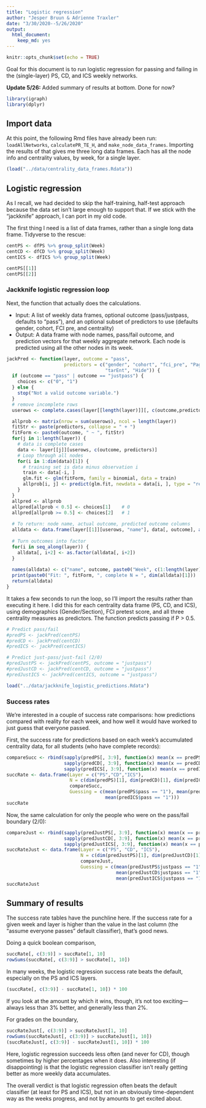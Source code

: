 ```yaml
---
title: "Logistic regression"
author: "Jesper Bruun & Adrienne Traxler"
date: "3/30/2020--5/26/2020"
output: 
  html_document: 
    keep_md: yes
---
```


```r
knitr::opts_chunk$set(echo = TRUE)
```

Goal for this document is to run logistic regression for passing and failing in the (single-layer) PS, CD, and ICS weekly networks.

**Update 5/26:** Added summary of results at bottom. Done for now?

```r
library(igraph)
library(dplyr)
```

## Import data

At this point, the following Rmd files have already been run: `loadAllNetworks`, `calculatePR_TE_H`, and `make_node_data_frames`. Importing the results of that gives me three long data frames. Each has all the node info and centrality values, by week, for a single layer. 

```r
(load("../data/centrality_data_frames.Rdata"))
```


## Logistic regression

As I recall, we had decided to skip the half-training, half-test approach because the data set isn't large enough to support that. If we stick with the "jackknife" approach, I can port in my old code.

The first thing I need is a list of data frames, rather than a single long data frame. Tidyverse to the rescue:

```r
centPS <- dfPS %>% group_split(Week)
centCD <- dfCD %>% group_split(Week)
centICS <- dfICS %>% group_split(Week)

centPS[[1]]
centPS[[2]]
```

### Jackknife logistic regression loop

Next, the function that actually does the calculations. 

* Input: A list of weekly data frames, optional outcome (pass/justpass, defaults to "pass"), and an optional subset of predictors to use (defaults gender, cohort, FCI pre, and centrality)
* Output: A data frame with node names, pass/fail outcome, and prediction vectors for that weekly aggregate network. Each node is predicted using all the other nodes in its week.

```r
jackPred <- function(layer, outcome = "pass", 
                     predictors = c("gender", "cohort", "fci_pre", "PageRank", 
                                    "tarEnt", "Hide")) {
  if (outcome == "pass" | outcome == "justpass") {
    choices <- c("0", "1")
  } else {
    stop("Not a valid outcome variable.")
  }
  # remove incomplete rows
  userows <- complete.cases(layer[[length(layer)]][, c(outcome,predictors)])  

  allprob <- matrix(nrow = sum(userows), ncol = length(layer))
  fitStr <- paste(predictors, collapse = " + ")
  fitForm <- paste0(outcome, " ~ ", fitStr)
  for(j in 1:length(layer)) {
    # data is complete cases
    data <- layer[[j]][userows, c(outcome, predictors)]
    # Loop through all nodes
    for(i in 1:dim(data)[1]) {
      # training set is data minus observation i
      train <- data[-i, ]
      glm.fit <- glm(fitForm, family = binomial, data = train)
      allprob[i, j] <- predict(glm.fit, newdata = data[i, ], type = "response")
    }
  }
  allpred <- allprob
  allpred[allprob < 0.5] <- choices[1]    # 0
  allpred[allprob >= 0.5] <- choices[2]   # 1
  
  # To return: node name, actual outcome, predicted outcome columns
  alldata <- data.frame(layer[[1]][userows, "name"], data[, outcome], as.data.frame(allpred))
  
  # Turn outcomes into factor
  for(i in seq_along(layer)) {
    alldata[, i+2] <- as.factor(alldata[, i+2])
  }
  
  names(alldata) <- c("name", outcome, paste0("Week", c(1:length(layer))))
  print(paste0("Fit: ", fitForm, ", complete N = ", dim(alldata)[1]))
  return(alldata)
}
```

It takes a few seconds to run the loop, so I'll import the results rather than executing it here. I did this for each centrality data frame (PS, CD, and ICS), using demographics (Gender/Section), FCI pretest score, and all three centrality measures as predictors. The function predicts passing if P > 0.5. 

```r
# Predict pass/fail
#predPS <- jackPred(centPS)
#predCD <- jackPred(centCD)
#predICS <- jackPred(centICS)

# Predict just-pass/just-fail (2/0)
#predJustPS <- jackPred(centPS, outcome = "justpass")
#predJustCD <- jackPred(centCD, outcome = "justpass")
#predJustICS <- jackPred(centICS, outcome = "justpass")

load("../data/jackknife_logistic_predictions.Rdata")
```


### Success rates

We're interested in a couple of success rate comparisons: how predictions compared with reality for each week, and how well it would have worked to just guess that everyone passed.

First, the success rate for predictions based on each week's accumulated centrality data, for all students (who have complete records):
```r
compareSucc <- rbind(sapply(predPS[, 3:9], function(x) mean(x == predPS$pass)),
                     sapply(predCD[, 3:9], function(x) mean(x == predCD$pass)),
                     sapply(predICS[, 3:9], function(x) mean(x == predICS$pass)))
succRate <- data.frame(Layer = c("PS","CD","ICS"), 
                       N = c(dim(predPS)[1], dim(predCD)[1], dim(predICS)[1]),
                       compareSucc, 
                       Guessing = c(mean(predPS$pass == "1"), mean(predCD$pass == "1"),
                                    mean(predICS$pass == "1")))
succRate
```

Now, the same calculation for only the people who were on the pass/fail boundary (2/0):
```r
compareJust <- rbind(sapply(predJustPS[, 3:9], function(x) mean(x == predJustPS$justpass)),
                     sapply(predJustCD[, 3:9], function(x) mean(x == predJustCD$justpass)),
                     sapply(predJustICS[, 3:9], function(x) mean(x == predJustICS$justpass)))
succRateJust <- data.frame(Layer = c("PS", "CD", "ICS"),
                           N = c(dim(predJustPS)[1], dim(predJustCD)[1], dim(predJustICS)[1]),
                           compareJust,
                           Guessing = c(mean(predJustPS$justpass == "1"),
                                        mean(predJustCD$justpass == "1"),
                                        mean(predJustICS$justpass == "1")))
succRateJust
```

## Summary of results

The success rate tables have the punchline here. If the success rate for a given week and layer is higher than the value in the last column (the "assume everyone passes" default classifier), that's good news. 

Doing a quick boolean comparison,
```r
succRate[, c(3:9)] > succRate[1, 10]
rowSums(succRate[, c(3:9)] > succRate[1, 10])
```

In many weeks, the logistic regression success rate beats the default, especially on the PS and ICS layers. 

```r
(succRate[, c(3:9)] - succRate[1, 10]) * 100
```

If you look at the amount by which it wins, though, it's not too exciting---always less than 3% better, and generally less than 2%. 

For grades on the boundary, 

```r
succRateJust[, c(3:9)] > succRateJust[1, 10]
rowSums(succRateJust[, c(3:9)] > succRateJust[1, 10])
(succRateJust[, c(3:9)] - succRateJust[1, 10]) * 100
```

Here, logistic regression succeeds less often (and never for CD), though sometimes by higher percentages when it does. Also interesting (if disappointing) is that the logistic regression classifier isn't really getting better as more weekly data accumulates. 

The overall verdict is that logistic regression often beats the default classifier (at least for PS and ICS), but not in an obviously time-dependent way as the weeks progress, and not by amounts to get excited about. 